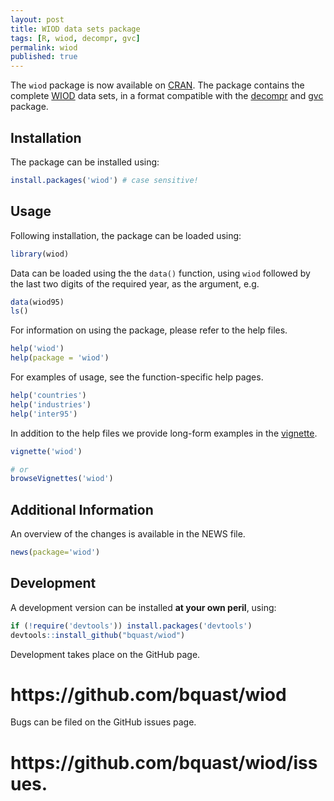 ```yaml
---
layout: post
title: WIOD data sets package
tags: [R, wiod, decompr, gvc]
permalink: wiod
published: true
---
```


The `wiod` package is now available on [CRAN](http://cran.r-project.org/package=wiod).
The package contains the complete [WIOD](http://www.wiod.org/) data sets, in a format compatible with the [decompr](http://qua.st/decompr) and [gvc](http://qua.st/gvc) package.


Installation
-------------
The package can be installed using:

```r
install.packages('wiod') # case sensitive!
```


Usage
----------
Following installation, the package can be loaded using:

```r
library(wiod)
```

Data can be loaded using the the `data()` function, using `wiod` followed by the last two digits of the required year, as the argument, e.g.

```r
data(wiod95)
ls()
```

For information on using the package, please refer to the help files.

```r
help('wiod')
help(package = 'wiod')
```
    
For examples of usage, see the function-specific help pages.


```r
help('countries')
help('industries')
help('inter95')
```

In addition to the help files we provide long-form examples in the [vignette](http://cran.r-project.org/web/packages/wiod/vignettes/wiod.html).

```r
vignette('wiod')

# or
browseVignettes('wiod')
```


Additional Information
-----------------------
An overview of the changes is available in the NEWS file.

```r
news(package='wiod')
```


Development
-------------
A development version can be installed **at your own peril**, using:

```r
if (!require('devtools')) install.packages('devtools')
devtools::install_github("bquast/wiod")
```

Development takes place on the GitHub page.

# https://github.com/bquast/wiod

Bugs can be filed on the GitHub issues page.

# https://github.com/bquast/wiod/issues.
